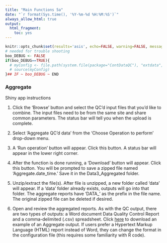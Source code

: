 ```yaml
---
title: "Main Functions 5a"
date: "`r format(Sys.time(), '%Y-%m-%d %H:%M:%S')`"
always_allow_html: true
output:
  html_fragment:
    toc: yes
---
```


```r
knitr::opts_chunk$set(results='asis', echo=FALSE, warning=FALSE, message = FALSE)
# needed for trouble shooting
boo_DEBUG <- FALSE
if(boo_DEBUG==TRUE){
  # myConfig <- file.path(system.file(package="ContDataQC"), "extdata", "config.ORIG.R")
  # source(myConfig)
}## IF ~ boo_DEBUG ~ END
```

### Aggregate

Shiny app instructions

1.	Click the ‘Browse’ button and select the QC’d input files that you’d like to combine. The input files need to be from the same site and share common parameters. The status bar will tell you when the upload is complete.

2.	Select ‘Aggregate QC’d data’ from the ‘Choose Operation to perform’ drop-down menu.
3.	A ‘Run operation’ button will appear. Click this button. A status bar will appear in the lower right corner.

4.	After the function is done running, a ‘Download’ button will appear. Click this button. You will be prompted to save a zipped file named ‘Aggregate.date_time.’ Save it in the Data3_Aggregated folder.

5.	 Unzip/extract the file(s). After file is unzipped, a new folder called ‘data’ will appear. If a ‘data’ folder already exists, outputs will go into that folder. The aggregate reports have ‘DATA_’ as the prefix in the file name. The original zipped file can be deleted if desired.

6.	Open and review the aggregated reports. As with the QC output, there are two types of outputs: a Word document Data Quality Control Report and a comma-delimited (.csv) spreadsheet. Click [here](Example_Aggregate.zip) to download an example of an Aggregate output.  If users prefer a Hypertext Markup Language (HTML) report instead of Word, they can change the format in the configuration file (this requires some familiarity with R code).

